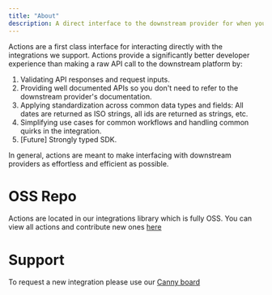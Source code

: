 ```yaml
---
title: "About"
description: A direct interface to the downstream provider for when you need more fine-grained control than the Unified API gives you.
---
```


Actions are a first class interface for interacting directly with the integrations we support. Actions provide a significantly better developer experience than making a raw API call to the downstream platform by:

1. Validating API responses and request inputs.
2. Providing well documented APIs so you don't need to refer to the downstream provider's documentation.
3. Applying standardization across common data types and fields: All dates are returned as ISO strings, all ids are returned as strings, etc.
4. Simplifying use cases for common workflows and handling common quirks in the integration.
5. [Future] Strongly typed SDK.

In general, actions are meant to make interfacing with downstream providers as effortless and efficient as possible.

# OSS Repo

Actions are located in our integrations library which is fully OSS. You can view all actions and contribute new ones [here](https://github.com/vesselapi/integrations)

# Support

To request a new integration please use our [Canny board](https://vesselapi.canny.io/)
